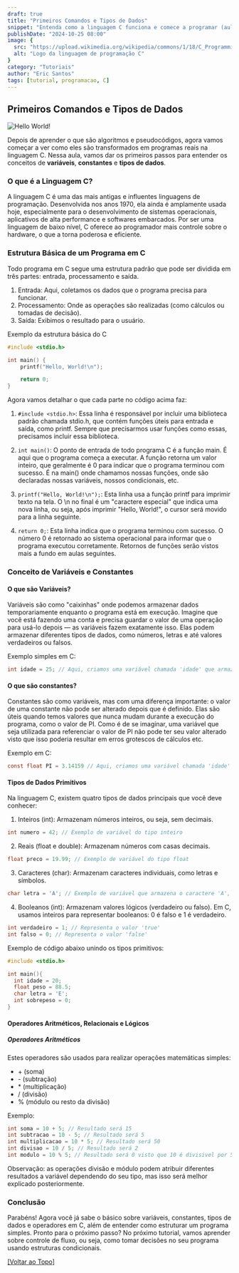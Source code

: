 ---
draft: true
title: "Primeiros Comandos e Tipos de Dados"
snippet: "Entenda como a linguagem C funciona e comece a programar (aula 02)"
publishDate: "2024-10-25 08:00"
image: {
  src: "https://upload.wikimedia.org/wikipedia/commons/1/18/C_Programming_Language.svg",
  alt: "Logo da linguagem de programação C"
}
category: "Tutoriais"
author: "Eric Santos"
tags: [tutorial, programacao, C]
---

## <a name=""></a>Primeiros Comandos e Tipos de Dados
![Hello World!](https://i0.wp.com/www.agilenative.com/wp-content/uploads/2017/01/001-Agile-Hello-World.png?resize=1024%2C634&ssl=1)

Depois de aprender o que são algoritmos e pseudocódigos, agora vamos começar a ver como eles são transformados em programas reais na linguagem C. Nessa aula, vamos dar os primeiros passos para entender os conceitos de **variáveis**, **constantes** e **tipos de dados**.

### O que é a Linguagem C?

A linguagem C é uma das mais antigas e influentes linguagens de programação. Desenvolvida nos anos 1970, ela ainda é amplamente usada hoje, especialmente para o desenvolvimento de sistemas operacionais, aplicativos de alta performance e softwares embarcados. Por ser uma linguagem de baixo nível, C oferece ao programador mais controle sobre o hardware, o que a torna poderosa e eficiente.

### Estrutura Básica de um Programa em C

Todo programa em C segue uma estrutura padrão que pode ser dividida em três partes: entrada, processamento e saída.

1. Entrada: Aqui, coletamos os dados que o programa precisa para funcionar.
2. Processamento: Onde as operações são realizadas (como cálculos ou tomadas de decisão).
3. Saída: Exibimos o resultado para o usuário.

Exemplo da estrutura básica do C

```c
#include <stdio.h>

int main() {
    printf("Hello, World!\n");

    return 0;
}
```

Agora vamos detalhar o que cada parte no código acima faz:

1. `#include <stdio.h>`: Essa linha é responsável por incluir uma biblioteca padrão chamada stdio.h, que contém funções úteis para entrada e saída, como printf. Sempre que precisarmos usar funções como essas, precisamos incluir essa biblioteca.

2. `int main()`: O ponto de entrada de todo programa C é a função main. É aqui que o programa começa a executar. A função retorna um valor inteiro, que geralmente é 0 para indicar que o programa terminou com sucesso. É na main() onde chamamos nossas funções, onde são declaradas nossas variáveis, nossos condicionais, etc.

3. `printf("Hello, World!\n");`: Esta linha usa a função printf para imprimir texto na tela. O \n no final é um "caractere especial" que indica uma nova linha, ou seja, após imprimir "Hello, World!", o cursor será movido para a linha seguinte.

4. `return 0;`: Esta linha indica que o programa terminou com sucesso. O número 0 é retornado ao sistema operacional para informar que o programa executou corretamente. Retornos de funções serão vistos mais a fundo em aulas seguintes.


### Conceito de Variáveis e Constantes

#### O que são Variáveis?

Variáveis são como "caixinhas" onde podemos armazenar dados temporariamente enquanto o programa está em execução. Imagine que você está fazendo uma conta e precisa guardar o valor de uma operação para usá-lo depois — as variáveis fazem exatamente isso. Elas podem armazenar diferentes tipos de dados, como números, letras e até valores verdadeiros ou falsos.

Exemplo simples em C:

```c
int idade = 25; // Aqui, criamos uma variável chamada 'idade' que armazena o valor 25
```

#### O que são constantes?

Constantes são como variáveis, mas com uma diferença importante: o valor de uma constante não pode ser alterado depois que é definido. Elas são úteis quando temos valores que nunca mudam durante a execução do programa, como o valor de PI. Como é de se imaginar, uma variável que seja utilizada para referenciar o valor de PI não pode ter seu valor alterado visto que isso poderia resultar em erros grotescos de cálculos etc.

Exemplo em C:
```c
const float PI = 3.14159 // Aqui, criamos uma variável chamada 'idade' que armazena o valor 25, note o termo const antecedendo a declaração
```

#### Tipos de Dados Primitivos

Na linguagem C, existem quatro tipos de dados principais que você deve conhecer:

1. Inteiros (int): Armazenam números inteiros, ou seja, sem decimais.

```c
int numero = 42; // Exemplo de variável do tipo inteiro
```

2. Reais (float e double): Armazenam números com casas decimais.

```c
float preco = 19.99; // Exemplo de variável do tipo float
```

3. Caracteres (char): Armazenam caracteres individuais, como letras e símbolos.

```c
char letra = 'A'; // Exemplo de variável que armazena o caractere 'A', perceba que como a variável é do tipo textual ela possui sua atribuição entre ''
```

4. Booleanos (int): Armazenam valores lógicos (verdadeiro ou falso). Em C, usamos inteiros para representar booleanos: 0 é falso e 1 é verdadeiro.

```c
int verdadeiro = 1; // Representa o valor 'true'
int falso = 0; // Representa o valor 'false'
```

Exemplo de código abaixo unindo os tipos primitivos:

```c
#include <stdio.h>

int main(){
  int idade = 20;
  float peso = 88.5;
  char letra = 'E';
  int sobrepeso = 0;
}

```

#### Operadores Aritméticos, Relacionais e Lógicos

##### Operadores Aritméticos

Estes operadores são usados para realizar operações matemáticas simples:

- \+ (soma)
- \- (subtração)
- \* (multiplicação)
- / (divisão)
- % (módulo ou resto da divisão)

Exemplo:

```c
int soma = 10 + 5; // Resultado será 15
int subtracao = 10 - 5; // Resultado será 5
int multiplicacao = 10 * 5; // Resultado será 50
int divisao = 10 / 5; // Resultado será 2
int modulo = 10 % 5; // Resultado será 0 visto que 10 é divisivel por 5 e possui resto 0
```

Observação: as operações divisão e módulo podem atribuir diferentes resultados a variável dependendo do seu tipo, mas isso será melhor explicado posteriormente.

### Conclusão

Parabéns! Agora você já sabe o básico sobre variáveis, constantes, tipos de dados e operadores em C, além de entender como estruturar um programa simples. Pronto para o próximo passo? No próximo tutorial, vamos aprender sobre controle de fluxo, ou seja, como tomar decisões no seu programa usando estruturas condicionais.

[[Voltar ao Topo]](#top)
